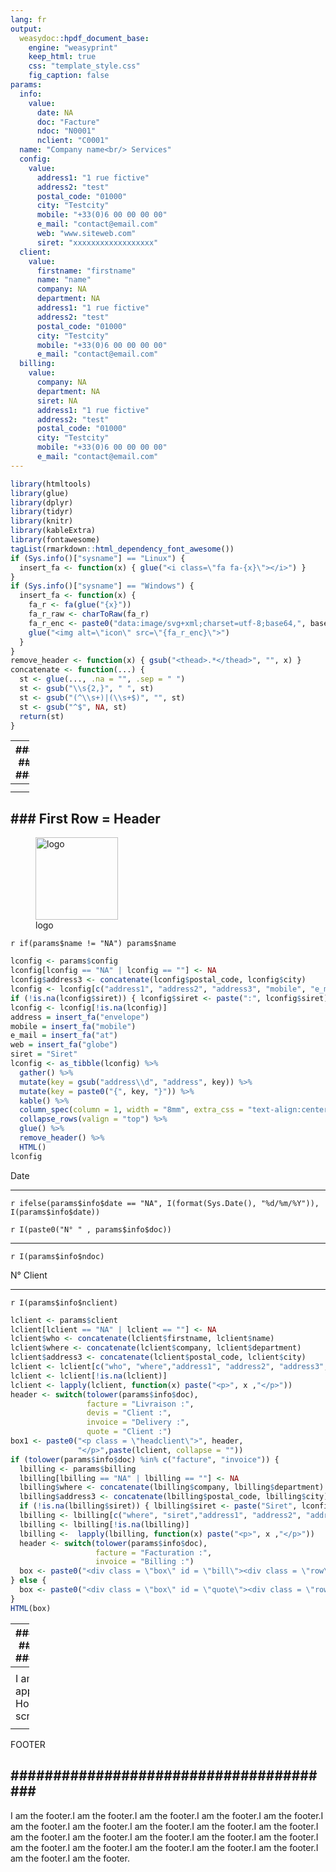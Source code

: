 ```yaml
---
lang: fr
output: 
  weasydoc::hpdf_document_base:
    engine: "weasyprint"
    keep_html: true
    css: "template_style.css"
    fig_caption: false
params:
  info:
    value:
      date: NA
      doc: "Facture"
      ndoc: "N0001"
      nclient: "C0001"
  name: "Company name<br/> Services"
  config:
    value:
      address1: "1 rue fictive"
      address2: "test"
      postal_code: "01000"
      city: "Testcity"
      mobile: "+33(0)6 00 00 00 00"
      e_mail: "contact@email.com"
      web: "www.siteweb.com"
      siret: "xxxxxxxxxxxxxxxxxx"
  client:
    value:
      firstname: "firstname"
      name: "name"
      company: NA
      department: NA
      address1: "1 rue fictive"
      address2: "test"
      postal_code: "01000"
      city: "Testcity"
      mobile: "+33(0)6 00 00 00 00"
      e_mail: "contact@email.com"
  billing:
    value:
      company: NA
      department: NA
      siret: NA
      address1: "1 rue fictive"
      address2: "test"
      postal_code: "01000"
      city: "Testcity"
      mobile: "+33(0)6 00 00 00 00"
      e_mail: "contact@email.com"
---
```


```r
library(htmltools)
library(glue)
library(dplyr)
library(tidyr)
library(knitr)
library(kableExtra)
library(fontawesome)
tagList(rmarkdown::html_dependency_font_awesome())
if (Sys.info()["sysname"] == "Linux") {
  insert_fa <- function(x) { glue("<i class=\"fa fa-{x}\"></i>") }
}
if (Sys.info()["sysname"] == "Windows") {
  insert_fa <- function(x) { 
    fa_r <- fa(glue("{x}"))
    fa_r_raw <- charToRaw(fa_r)
    fa_r_enc <- paste0("data:image/svg+xml;charset=utf-8;base64,", base64enc::base64encode(fa_r_raw))
    glue("<img alt=\"icon\" src=\"{fa_r_enc}\">")
  }
}
remove_header <- function(x) { gsub("<thead>.*</thead>", "", x) }
concatenate <- function(...) {
  st <- glue(..., .na = "", .sep = " ")
  st <- gsub("\\s{2,}", " ", st)
  st <- gsub("(^\\s+)|(\\s+$)", "", st)
  st <- gsub("^$", NA, st)
  return(st)
}
```


<div class="wrapper">


---
#######################################
############# HEADER ##################
#######################################
---
<header>

<div class = "grid-container">

---
### First Row = Header
---
<div class = "row">

<div class = "col-5">
![logo](name.png){width=35mm}

:::{.big}
`r if(params$name != "NA") params$name`
:::

<div class = "address">
```r
lconfig <- params$config
lconfig[lconfig == "NA" | lconfig == ""] <- NA
lconfig$address3 <- concatenate(lconfig$postal_code, lconfig$city)
lconfig <- lconfig[c("address1", "address2", "address3", "mobile", "e_mail", "web", "siret")]
if (!is.na(lconfig$siret)) { lconfig$siret <- paste(":", lconfig$siret)}
lconfig <- lconfig[!is.na(lconfig)]
address = insert_fa("envelope")
mobile = insert_fa("mobile")
e_mail = insert_fa("at")
web = insert_fa("globe")
siret = "Siret" 
lconfig <- as_tibble(lconfig) %>%
  gather() %>%
  mutate(key = gsub("address\\d", "address", key)) %>%
  mutate(key = paste0("{", key, "}")) %>%
  kable() %>%
  column_spec(column = 1, width = "8mm", extra_css = "text-align:center;") %>%
  collapse_rows(valign = "top") %>%
  glue() %>%
  remove_header() %>%
  HTML()
lconfig
```
</div>

</div>


<div class = "col-7 centered">

<div class = "row">

:::{.boxheader}
Date

***

`r ifelse(params$info$date == "NA", I(format(Sys.Date(), "%d/%m/%Y")), I(params$info$date))`
:::

:::{.boxheader}
`r I(paste0("N° " , params$info$doc))`

***

`r I(params$info$ndoc)`
:::

:::{.boxheader}
N° Client

***

`r I(params$info$nclient)`
:::

</div>

<div class = "row">

```r
lclient <- params$client
lclient[lclient == "NA" | lclient == ""] <- NA
lclient$who <- concatenate(lclient$firstname, lclient$name)
lclient$where <- concatenate(lclient$company, lclient$department)
lclient$address3 <- concatenate(lclient$postal_code, lclient$city)
lclient <- lclient[c("who", "where","address1", "address2", "address3", "mobile", "e_mail")]
lclient <- lclient[!is.na(lclient)]
lclient <- lapply(lclient, function(x) paste("<p>", x ,"</p>"))
header <- switch(tolower(params$info$doc),
                 facture = "Livraison :",
                 devis = "Client :",
                 invoice = "Delivery :",
                 quote = "Client :")
box1 <- paste0("<p class = \"headclient\">", header, 
               "</p>",paste(lclient, collapse = ""))
if (tolower(params$info$doc) %in% c("facture", "invoice")) {
  lbilling <- params$billing
  lbilling[lbilling == "NA" | lbilling == ""] <- NA
  lbilling$where <- concatenate(lbilling$company, lbilling$department)
  lbilling$address3 <- concatenate(lbilling$postal_code, lbilling$city)
  if (!is.na(lbilling$siret)) { lbilling$siret <- paste("Siret", lconfig$siret)}
  lbilling <- lbilling[c("where", "siret","address1", "address2", "address3", "mobile", "e_mail")]
  lbilling <- lbilling[!is.na(lbilling)]
  lbilling <-  lapply(lbilling, function(x) paste("<p>", x ,"</p>"))
  header <- switch(tolower(params$info$doc),
                   facture = "Facturation :",
                   invoice = "Billing :")
  box <- paste0("<div class = \"box\" id = \"bill\"><div class = \"row\"><div class = \"col-6\">",box1,"</div><div class = \"col-6\"><p class = \"headclient\">", header, "</p>",paste(lbilling, collapse = ""), "</div></div></div>")
} else {
  box <- paste0("<div class = \"box\" id = \"quote\"><div class = \"row\">",box1,"</div></div>")
}
HTML(box)
```

</div>

</div>

</div>

</div>

</header>


---
#######################################
############### MAIN ##################
#######################################
---
<main>

I am content that doesn't fill the page. The footer will appear at the bottom of the browser window. However, when I do fill the page, you will need to scroll down to see the footer.

</main>

---
#######################################
############# FOOTER ##################
#######################################
---
<footer>

I am the footer.I am the footer.I am the footer.I am the footer.I am the footer.I am the footer.I am the footer.I am the footer.I am the footer.I am the footer.I am the footer.I am the footer.I am the footer.I am the footer.I am the footer.I am the footer.I am the footer.I am the footer.I am the footer.I am the footer.I am the footer.I am the footer.

</footer>
  
  
</div>

